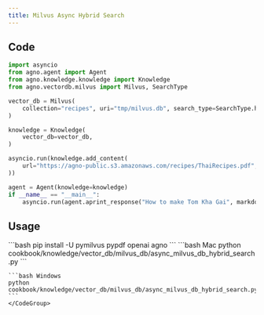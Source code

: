 ```yaml
---
title: Milvus Async Hybrid Search
---
```


## Code

```python cookbook/knowledge/vector_db/milvus_db/async_milvus_db_hybrid_search.py
import asyncio
from agno.agent import Agent
from agno.knowledge.knowledge import Knowledge
from agno.vectordb.milvus import Milvus, SearchType

vector_db = Milvus(
    collection="recipes", uri="tmp/milvus.db", search_type=SearchType.hybrid
)

knowledge = Knowledge(
    vector_db=vector_db,
)

asyncio.run(knowledge.add_content(
    url="https://agno-public.s3.amazonaws.com/recipes/ThaiRecipes.pdf",
))

agent = Agent(knowledge=knowledge)
if __name__ == "__main__":
    asyncio.run(agent.aprint_response("How to make Tom Kha Gai", markdown=True))
```

## Usage

<Steps>
  <Snippet file="create-venv-step.mdx" />

  <Step title="Install libraries">
    ```bash
    pip install -U pymilvus pypdf openai agno
    ```
  </Step>

  <Step title="Run Agent">
    <CodeGroup>
    ```bash Mac
    python cookbook/knowledge/vector_db/milvus_db/async_milvus_db_hybrid_search.py
    ```

    ```bash Windows
    python cookbook/knowledge/vector_db/milvus_db/async_milvus_db_hybrid_search.py
    ```
    </CodeGroup>
  </Step>
</Steps>